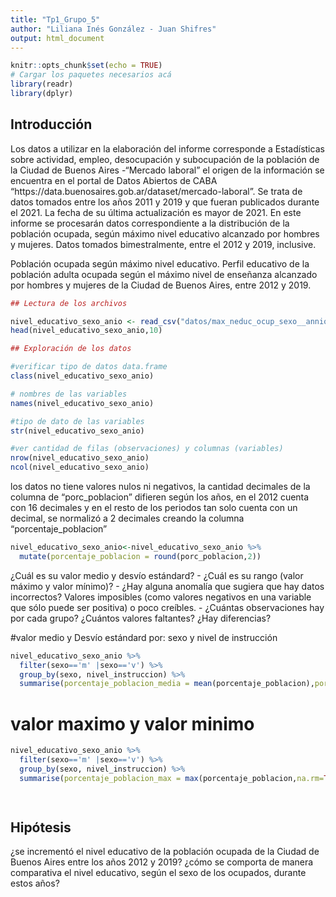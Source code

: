 ```yaml
---
title: "Tp1_Grupo_5"
author: "Liliana Inés González - Juan Shifres"
output: html_document
---
```



```r
knitr::opts_chunk$set(echo = TRUE)
# Cargar los paquetes necesarios acá
library(readr)
library(dplyr)
```


## Introducción

Los datos a utilizar en la elaboración del informe corresponde a Estadísticas sobre actividad, empleo, desocupación y subocupación de la población de la Ciudad de Buenos Aires -"Mercado laboral" el origen de la información se encuentra en el portal de Datos Abiertos de CABA "https://data.buenosaires.gob.ar/dataset/mercado-laboral".
Se trata de datos tomados entre los años 2011 y 2019 y que fueran publicados durante el 2021. La fecha de su última actualización es mayor de 2021. 
En este informe se procesarán datos correspondiente a la distribución de la población ocupada, según máximo nivel educativo alcanzado por hombres y mujeres. Datos tomados bimestralmente, entre el 2012 y 2019, inclusive.

Población ocupada según máximo nivel educativo.
Perfil educativo de la población adulta ocupada según el máximo nivel de enseñanza alcanzado por hombres y mujeres de la Ciudad de Buenos Aires, entre 2012 y 2019. 



```r

## Lectura de los archivos

nivel_educativo_sexo_anio <- read_csv("datos/max_neduc_ocup_sexo__annio__n_instruc_limpio.csv")
head(nivel_educativo_sexo_anio,10)

```


```r

## Exploración de los datos

#verificar tipo de datos data.frame
class(nivel_educativo_sexo_anio)

# nombres de las variables
names(nivel_educativo_sexo_anio)

#tipo de dato de las variables
str(nivel_educativo_sexo_anio)

#ver cantidad de filas (observaciones) y columnas (variables)
nrow(nivel_educativo_sexo_anio)
ncol(nivel_educativo_sexo_anio)


```


los datos no tiene valores nulos ni negativos, la cantidad decimales de la columna de "porc_poblacion" difieren según los años, en el 2012 cuenta con 16 decimales y en el resto de los periodos tan solo cuenta con un decimal, se normalizó a 2 decimales creando la columna "porcentaje_poblacion"

```r

nivel_educativo_sexo_anio<-nivel_educativo_sexo_anio %>% 
  mutate(porcentaje_poblacion = round(porc_poblacion,2))

```



¿Cuál es su valor medio y desvío estándard?
-   ¿Cuál es su rango (valor máximo y valor mínimo)?
-   ¿Hay alguna anomalía que sugiera que hay datos incorrectos? Valores imposibles (como valores negativos en una variable que sólo puede ser positiva) o poco creíbles.
-   ¿Cuántas observaciones hay por cada grupo? ¿Cuántos valores faltantes? ¿Hay diferencias?


#valor medio y Desvío estándard por: sexo y nivel de instrucción
```r

nivel_educativo_sexo_anio %>% 
  filter(sexo=='m' |sexo=='v') %>%
  group_by(sexo, nivel_instruccion) %>% 
  summarise(porcentaje_poblacion_media = mean(porcentaje_poblacion),porcentaje_poblacion_sd = sd(porcentaje_poblacion))


```
# valor maximo y valor minimo

```r

nivel_educativo_sexo_anio %>% 
  filter(sexo=='m' |sexo=='v') %>%
  group_by(sexo, nivel_instruccion) %>% 
  summarise(porcentaje_poblacion_max = max(porcentaje_poblacion,na.rm=TRUE),porcentaje_poblacion_min = min(porcentaje_poblacion,na.rm=TRUE), rango=max(porcentaje_poblacion,na.rm=TRUE)-min(porcentaje_poblacion,na.rm=TRUE))
            

```


```r

```

## Hipótesis

¿se incrementó el nivel educativo de la población ocupada de la Ciudad de Buenos Aires entre los años 2012 y 2019?
¿cómo se comporta de manera comparativa el nivel educativo, según el sexo de los ocupados, durante estos años?
